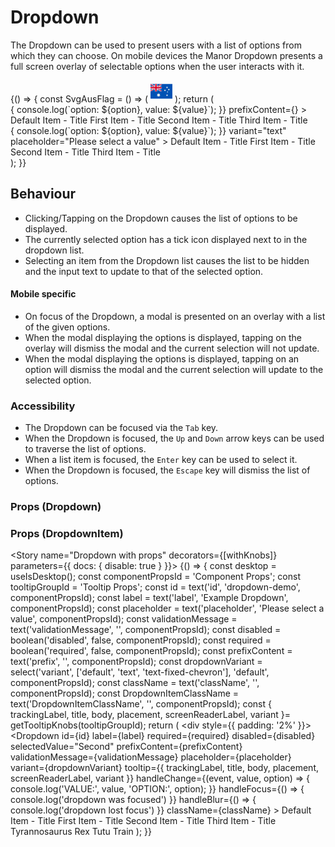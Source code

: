 
<Meta title="Components/Dropdown/Dropdown" component={Dropdown} />

# Dropdown

The Dropdown can be used to present users with a list of options from which they can choose. On mobile devices the
Manor Dropdown presents a full screen overlay of selectable options when the user interacts with it.

<Preview>
    <Story name="Dropdown">
      {() => {
        const SvgAusFlag = () => (
          <svg xmlns="http://www.w3.org/2000/svg" width="35" viewBox="0 0 512 512">
            <path fill="#0052b4" d="M0 85.333h512V426.67H0z" />
            <g fill="#f0f0f0">
              <path d="M223.397 255.996c.273-.304.543-.609.813-.916-.27.308-.546.61-.82.916h.007zM189.217 297.923l10.958 22.913 24.747-5.718-11.083 22.853 19.9 15.781-24.776 5.585.069 25.398-19.815-15.89-19.814 15.89.069-25.398-24.776-5.585 19.9-15.781-11.083-22.853 24.746 5.718zM387.076 326.387l5.227 10.929 11.803-2.728-5.286 10.9 9.492 7.528-11.818 2.663.032 12.114-9.45-7.578-9.45 7.578.032-12.114-11.817-2.663 9.491-7.528-5.285-10.9 11.803 2.728zM338.453 210.448l5.227 10.93 11.803-2.729-5.286 10.901 9.491 7.528-11.817 2.663.032 12.115-9.45-7.58-9.451 7.58.033-12.115-11.818-2.663 9.491-7.528-5.284-10.901 11.802 2.729zM387.076 144.198l5.227 10.93 11.803-2.73-5.286 10.902 9.491 7.527-11.817 2.664.032 12.114-9.45-7.58-9.45 7.58.032-12.114-11.817-2.664 9.491-7.527-5.285-10.902 11.803 2.73zM429.547 193.886l5.227 10.929 11.802-2.728-5.284 10.9 9.491 7.527-11.818 2.664.033 12.114-9.451-7.578-9.45 7.578.032-12.114-11.817-2.664 9.491-7.527-5.286-10.9 11.803 2.728zM399.179 251.856l4.11 12.652h13.304l-10.763 7.82 4.112 12.652-10.763-7.819-10.765 7.819 4.112-12.652-10.763-7.82h13.304z" />
              <path d="M256 85.333v30.553l-45.167 25.099H256v59.359h-59.103L256 233.179v22.817h-26.68l-73.494-40.826v40.826h-55.652v-48.573l-87.43 48.573H0v-30.553l45.167-25.099H0v-59.359h59.103L0 108.139V85.333h26.68l73.494 40.827V85.333h55.652v48.573l87.43-48.573z" />
            </g>
            <path fill="#d80027" d="M144 85.33h-32v69.332H0v32h112v69.334h32v-69.334h112v-32H144z" />
            <path fill="#0052b4" d="M155.826 200.344L256 255.996v-15.737l-71.847-39.915z" />
            <path fill="#f0f0f0" d="M155.826 200.344L256 255.996v-15.737l-71.847-39.915z" />
            <g fill="#d80027"><path d="M155.826 200.344L256 255.996v-15.737l-71.847-39.915zM71.846 200.344L0 240.259v15.737l100.174-55.652z" /></g>
            <path fill="#0052b4" d="M100.174 140.982L0 85.33v15.737l71.847 39.915z" />
            <path fill="#f0f0f0" d="M100.174 140.982L0 85.33v15.737l71.847 39.915z" />
            <g fill="#d80027"><path d="M100.174 140.982L0 85.33v15.737l71.847 39.915zM184.154 140.982L256 101.067V85.33l-100.174 55.652z" /></g>
          </svg>
        );
        return (
          <div style={{ padding: '2%' }}>
            <FluidContainer>
              <Row>
                <Column>
                  <div style={{ marginBottom: '40px', width: '100%' }}>
                    <Dropdown
                      id="input-one"
                      label="Dropdown Label"
                      tooltip={{ trackingLabel: 'dropdown tooltip', title: 'A dropdown tooltip!' }}
                      handleChange={(event, value, option) => { console.log(`option: ${option}, value: ${value}`); }}
                      prefixContent={<SvgAusFlag />}
                    >
                      <DropdownItem value="Default">Default Item - Title</DropdownItem>
                      <DropdownItem value="First">First Item - Title</DropdownItem>
                      <DropdownItem value="Second">Second Item - Title</DropdownItem>
                      <DropdownItem value="Third">Third Item - Title</DropdownItem>
                    </Dropdown>
                  </div>
                  <div style={{ marginBottom: '40px', width: '100%' }}>
                    <Dropdown
                      id="input-two"
                      label="Dropdown Label"
                      tooltip={{ trackingLabel: 'another dropdown tooltip',title: 'A dropdown tooltip too!', body: 'Woo-hoo' }}
                      handleChange={(event, value, option) => { console.log(`option: ${option}, value: ${value}`); }}
                      variant="text"
                      placeholder="Please select a value"
                    >
                      <DropdownItem value="Default">Default Item - Title</DropdownItem>
                      <DropdownItem value="First">First Item - Title</DropdownItem>
                      <DropdownItem value="Second">Second Item - Title</DropdownItem>
                      <DropdownItem value="Third">Third Item - Title</DropdownItem>
                    </Dropdown>
                  </div>
                </Column>
              </Row>
            </FluidContainer>
          </div>
        );
      }}
    </Story>
</Preview>

## Behaviour
* Clicking/Tapping on the Dropdown causes the list of options to be displayed.
* The currently selected option has a tick icon displayed next to in the dropdown list.
* Selecting an item from the Dropdown list causes the list to be hidden and the input text to update to that of the
selected option.

#### Mobile specific
* On focus of the Dropdown, a modal is presented on an overlay with a list of the given options.
* When the modal displaying the options is displayed, tapping on the overlay will dismiss the modal and the current
selection will not update.
* When the modal displaying the options is displayed, tapping on an option will dismiss the modal and the current
selection will update to the selected option.

### Accessibility
* The Dropdown can be focused via the `Tab` key.
* When the Dropdown is focused, the `Up` and `Down` arrow keys can be used to traverse the list of options.
* When a list item is focused, the `Enter` key can be used to select it.
* When the Dropdown is focused, the `Escape` key will dismiss the list of options.

### Props (Dropdown)
<Props of={Dropdown} />

### Props (DropdownItem)
<Props of={DropdownItem} />

<Story name="Dropdown with props" decorators={[withKnobs]} parameters={{ docs: { disable: true } }}>
  {() => {
    const desktop = useIsDesktop();
    const componentPropsId = 'Component Props';
    const tooltipGroupId = 'Tooltip Props';
    const id = text('id', 'dropdown-demo', componentPropsId);
    const label = text('label', 'Example Dropdown', componentPropsId);
    const placeholder = text('placeholder', 'Please select a value', componentPropsId);
    const validationMessage = text('validationMessage', '', componentPropsId);
    const disabled = boolean('disabled', false, componentPropsId);
    const required = boolean('required', false, componentPropsId);
    const prefixContent = text('prefix', '', componentPropsId);
    const dropdownVariant = select('variant', ['default', 'text', 'text-fixed-chevron'], 'default', componentPropsId);
    const className = text('className', '', componentPropsId);
    const DropdownItemClassName = text('DropdownItemClassName', '', componentPropsId);
    const { trackingLabel, title, body, placement, screenReaderLabel, variant }= getTooltipKnobs(tooltipGroupId);
    return (
      <div style={{ padding: '2%' }}>
        <FluidContainer>
          <Row>
            <Column>
              <Dropdown
                id={id}
                label={label}
                required={required}
                disabled={disabled}
                selectedValue="Second"
                prefixContent={prefixContent}
                validationMessage={validationMessage}
                placeholder={placeholder}
                variant={dropdownVariant}
                tooltip={{
                  trackingLabel,
                  title,
                  body,
                  placement,
                  screenReaderLabel,
                  variant
                }}
                handleChange={(event, value, option) => { console.log('VALUE:', value, 'OPTION:', option); }}
                handleFocus={() => { console.log('dropdown was focused') }}
                handleBlur={() => { console.log('dropdown lost focus') }}
                className={className}
              >
                <DropdownItem DropdownItemClassName={DropdownItemClassName} value="Default">Default Item - Title</DropdownItem>
                <DropdownItem DropdownItemClassName={DropdownItemClassName} value="First">First Item - Title</DropdownItem>
                <DropdownItem DropdownItemClassName={DropdownItemClassName} value="Second">Second Item - Title</DropdownItem>
                <DropdownItem DropdownItemClassName={DropdownItemClassName} value="Third">Third Item - Title</DropdownItem>
                <DropdownItem DropdownItemClassName={DropdownItemClassName} value="TRex">Tyrannosaurus Rex</DropdownItem>
                <DropdownItem DropdownItemClassName={DropdownItemClassName} value="Tutu">Tutu Train</DropdownItem>
              </Dropdown>
            </Column>
          </Row>
        </FluidContainer>
      </div>
    );
  }}
</Story>
